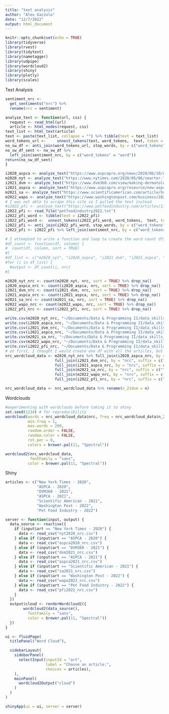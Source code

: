 ```yaml
---
title: "text analysis"
author: "Alex Gazzolo"
date: "12/7/2022"
output: html_document
---
```


```r
knitr::opts_chunk$set(echo = TRUE)
library(tidyverse)
library(rvest)
library(tidytext)
library(nametagger)
library(udpipe)
library(wordcloud2)
library(shiny)
library(plotly)
library(scales)
```

Text Analysis
```r
sentiment_nrc <-   
  get_sentiments("nrc") %>%
  rename(nrc = sentiment)

analyze_text <- function(url, css) {
  request <- read_html(url)
  article <- html_nodes(request, css)
text_list <- html_text(article)
text <- paste(text_list, collapse = "") %>% tibble(text = text_list)
word_tokens_url <-     unnest_tokens(text, word_tokens,  text, token = "words")
no_sw_df <- anti_join(word_tokens_url, stop_words, by = c("word_tokens" = "word"))
no_sw_df_sent <- no_sw_df %>%
  left_join(sentiment_nrc, by = c("word_tokens" = "word"))
return(no_sw_df_sent)
}

i2020_aspca <- analyze_text("https://www.aspcapro.org/news/2020/06/10/over-570-groups-complete-7300-adoptions-during-aspca-national-adoption-weekend", ".post__body")
m2020_nyt <- analyze_text("https://www.nytimes.com/2020/05/06/smarter-living/a-guide-for-first-time-pet-owners-during-the-pandemic.html?searchResultPosition=4",".StoryBodyCompanionColumn")
i2021_dvm <- analyze_text("https://www.dvm360.com/view/making-dermatology-cases-more-efficient-in-general-practice", ".mt-3")
i2021_aspca <- analyze_text("https://www.aspcapro.org/resource/new-aspca-survey-vast-majority-dogs-and-cats-acquired-during-pandemic-still-their-homes", ".paragraph--copy")
m2021_sa <- analyze_text("https://www.scientificamerican.com/article/home-alone-the-fate-of-postpandemic-dogs/", "#sa_body > div.opinion-article__wrapper > section.flex-container.container.flex-direction--column-tablet > article")
m2022_wapo <- analyze_text("https://www.washingtonpost.com/business/2022/01/07/covid-dogs-return-to-work/",".font-copy")
# I was not able to scrape this site so I pulled the text instead
#i2022_pfi <- analyze_text("https://www.petfoodindustry.com/articles/11748-pandemic-new-pet-boom-myth-busted-adoptions-lower-2021-22", "/html/body/div[5]/div[2]/div[1]/div[4]/div[1]")
i2022_pfi <- read_file("petfoodindustry2022.txt")
i2022_pfi_word <- tibble(text = i2022_pfi)
i2022_pfi_word <-  unnest_tokens(i2022_pfi_word, word_tokens,  text, token = "words") 
i2022_pfi <- anti_join(i2022_pfi_word, stop_words, by = c("word_tokens" = "word"))
i2022_pfi <- i2022_pfi %>% left_join(sentiment_nrc, by = c("word_tokens" = "word"))

# I attempted to write a function and loop to create the word count dfs but failed
#df_count <- function(df, column) {
#  count(df, column, sort = TRUE)
#}
#df_list <- c("m2020_nyt", "i2020_aspca", "i2021_dvm", "i2021_aspca", "m2021_sa", "m2022_wapo", "i2022_pfi")
#for (i in df_list) {            
  #output <- df_count(i, nrc)      
#}

m2020_nyt_nrc <- count(m2020_nyt, nrc, sort = TRUE) %>% drop_na()
i2020_aspca_nrc <- count(i2020_aspca, nrc, sort = TRUE) %>% drop_na()
i2021_dvm_nrc <- count(i2021_dvm, nrc, sort = TRUE) %>% drop_na()
i2021_aspca_nrc <- count(i2021_aspca, nrc, sort = TRUE) %>% drop_na()
m2021_sa_nrc <- count(m2021_sa, nrc, sort = TRUE) %>% drop_na()
m2022_wapo_nrc <- count(m2022_wapo, nrc, sort = TRUE) %>% drop_na()
i2022_pfi_nrc <- count(i2022_pfi, nrc, sort = TRUE) %>% drop_na()

write.csv(m2020_nyt_nrc, "~/Documents/Data & Programming II/data_skills_2_r_project/Data/nyt2020_nrc.csv", row.names = FALSE)
write.csv(i2020_aspca_nrc, "~/Documents/Data & Programming II/data_skills_2_r_project/Data/aspca2020_nrc.csv", row.names = FALSE)
write.csv(i2021_dvm_nrc, "~/Documents/Data & Programming II/data_skills_2_r_project/Data/dvm2021_nrc.csv", row.names = FALSE)
write.csv(i2021_aspca_nrc, "~/Documents/Data & Programming II/data_skills_2_r_project/Data/aspca2021_nrc.csv", row.names = FALSE)
write.csv(m2021_sa_nrc, "~/Documents/Data & Programming II/data_skills_2_r_project/Data/sa2021_nrc.csv", row.names = FALSE)
write.csv(m2022_wapo_nrc, "~/Documents/Data & Programming II/data_skills_2_r_project/Data/wapo2022_nrc.csv", row.names = FALSE)
write.csv(i2022_pfi_nrc, "~/Documents/Data & Programming II/data_skills_2_r_project/Data/pfi2022_nrc.csv", row.names = FALSE)
# at first, I thought I would create one df with all the articles, but I struggled to make this work in Shiny, so I decided to stick to separate files
nrc_wordcloud_data <- m2020_nyt_nrc %>% full_join(i2020_aspca_nrc, by = "nrc", suffix = c("_20nyt", "_20aspca")) %>%
                      full_join(i2021_dvm_nrc, by = "nrc", suffix = c("", "_21dvm")) %>%
                      full_join(i2021_aspca_nrc, by = "nrc", suffix = c("", "_21aspca")) %>%
                      full_join(m2021_sa_nrc, by = "nrc", suffix = c("", "_21sa")) %>%
                      full_join(m2022_wapo_nrc, by = "nrc", suffix = c("", "_22wapo")) %>%
                      full_join(i2022_pfi_nrc, by = "nrc", suffix = c("", "_22pfi"))

nrc_wordcloud_data <- nrc_wordcloud_data %>% rename(n_21dvm = n)


```

Wordclouds
```r
#experimenting with wordclouds before taking it to shiny
set.seed(1234) # for reproducibility 
wordcloud(words = nrc_wordcloud_data$nrc, freq = nrc_wordcloud_data$n_20nyt, 
          min.freq = 1,           
          max.words = 200, 
          random.order = FALSE, 
          random.color = FALSE,
          rot.per = 0,            
          colors = brewer.pal(11, "Spectral"))

wordcloud2(nrc_wordcloud_data, 
           fontFamily = "sans",
          color = brewer.pal(11, "Spectral"))
```

Shiny
```r
articles <- c("New York Times - 2020", 
              "ASPCA - 2020",
              "DVM360 - 2021",
              "ASPCA - 2021",
              "Scientific American - 2021",
              "Washington Post - 2022",
              "Pet Food Industry - 2022")

server <- function(input, output) {
  data_source <- reactive({
    if (input$art == "New York Times - 2020") {
      data <- read_csv("nyt2020_nrc.csv")
    } else if (input$art == "ASPCA - 2020") {
      data <- read_csv("aspca2020_nrc.csv")
    } else if (input$art == "DVM360 - 2021") {
      data <- read_csv("dvm2021_nrc.csv")
    } else if (input$art == "ASPCA - 2021") {
      data <- read_csv("aspca2021_nrc.csv")
    } else if (input$art == "Scientific American - 2021") {
      data <- read_csv("sa2021_nrc.csv")
    } else if (input$art == "Washington Post - 2022") {
      data <- read_csv("wapo2022_nrc.csv")
    } else if (input$art == "Pet Food Industry - 2022") {
      data <- read_csv("pfi2022_nrc.csv")
    }
  })
  output$cloud <- renderWordcloud2({
        wordcloud2(data_source(), 
          fontFamily = "sans",
          color = brewer.pal(11, "Spectral"))
  })
}

ui <- fluidPage(
  titlePanel("Word Cloud"),

  sidebarLayout(
    sidebarPanel(
      selectInput(inputId = "art",
                  label = "Choose an article:",
                  choices = articles),
    ),
    mainPanel(
      wordcloud2Output("cloud")
    )
  )
)

shinyApp(ui = ui, server = server)
```

